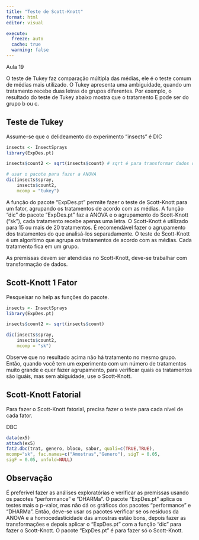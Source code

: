```yaml
---
title: "Teste de Scott-Knott"
format: html
editor: visual

execute: 
  freeze: auto
  cache: true
  warning: false
---
```


Aula 19

O teste de Tukey faz comparação múltipla das médias, ele é o teste comum de médias mais utilizado. O Tukey apresenta uma ambiguidade, quando um tratamento recebe duas letras de grupos diferentes. Por exemplo, o resultado do teste de Tukey abaixo mostra que o tratamento E pode ser do grupo b ou c.

## Teste de Tukey

Assume-se que o delideamento do experimento "insects" é DIC

```r
insects <- InsectSprays
library(ExpDes.pt)

insects$count2 <- sqrt(insects$count) # sqrt é para transformar dados de contagem; insects$count2" é do R básico, poderia usar a função "mutate".

# usar o pacote para fazer a ANOVA
dic(insects$spray,
    insects$count2,
    mcomp = "tukey")
```

A função do pacote "ExpDes.pt" permite fazer o teste de Scott-Knott para um fator, agrupando os tratamentos de acordo com as médias. A função "dic" do pacote "ExpDes.pt" faz a ANOVA e o agrupamento do Scott-Knott ("sk"), cada tratamento recebe apenas uma letra. O Scott-Knott é utilizado para 15 ou mais de 20 tratamentos. É recomendável fazer o agrupamento dos tratamentos do que analisá-los separadamente. O teste de Scott-Knott é um algorítimo que agrupa os tratamentos de acordo com as médias. Cada tratamento fica em um grupo.

As premissas devem ser atendidas no Scott-Knott, deve-se trabalhar com transformação de dados.

## Scott-Knott 1 Fator

Pesqueisar no help as funções do pacote.

```r
insects <- InsectSprays
library(ExpDes.pt)

insects$count2 <- sqrt(insects$count)

dic(insects$spray,
    insects$count2,
    mcomp = "sk")
```

Observe que no resultado acima não há tratamento no mesmo grupo. Então, quando você tem um experimento com um número de tratamentos muito grande e quer fazer agrupamento, para verificar quais os tratamentos são iguáis, mas sem abiguidade, use o Scott-Knott.

## Scott-Knott Fatorial

Para fazer o Scott-Knott fatorial, precisa fazer o teste para cada nível de cada fator.

DBC

```r
data(ex5)
attach(ex5)
fat2.dbc(trat, genero, bloco, sabor, quali=c(TRUE,TRUE),
mcomp="sk", fac.names=c("Amostras","Genero"), sigT = 0.05,
sigF = 0.05, unfold=NULL)

```

## Observação

É preferível fazer as análises exploratórias e verificar as premissas usando os pacotes "performance" e "DHARMa". O pacote "ExpDes.pt" aplica os testes mais o p-valor, mas não dá os gráficos dos pacotes "performance" e "DHARMa". Então, deve-se usar os pacotes verificar se os resíduos da ANOVA e a homocedasticidade das amostras estão bons, depois fazer as transformações e depois aplicar o "ExpDes.pt" com a função "dic" para fazer o Scott-Knott. O pacote "ExpDes.pt" é para fazer só o Scott-Knott.
